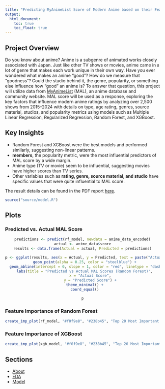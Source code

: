 ```yaml
---
title: "Predicting MyAnimeList Score of Modern Anime based on their Features"
output: 
  html_document:
    toc: true
    toc_float: true
---
```


## Project Overview
Do you know about anime? Anime is a subgenre of animated works closely associated with Japan. Just like other TV shows or movies, anime came in a lot of genre that makes each work unique in their own way. Have you ever wondered what makes an anime "good"? How do we measure that "goodness"? Could the studio behind it, the genre, popularity, or something else influence how "good" an anime is? To answer that question, this project will utilize data from [MyAnimeList](https://myanimelist.net) (MAL), an anime database and community website. MAL score will be used as a response, exploring the key factors that influence modern anime ratings by analyzing over 2,500 shows from 2015–2024 with details on type, age rating, genres, source material, studios, and popularity metrics using models such as Multiple Linear Regression, Regularized Regression, Random Forest, and XGBoost.

## Key Insights
- Random Forest and XGBoost were the best models and performed similarly, suggesting non-linear patterns.
- **members**, the popularity metric, were the most influential predictors of MAL score by a wide margin.
- Anime type (TV or movie) seem to be influential, suggesting movies have higher scores than TV series.
- Other variables such as **rating, genre, source material, and studio** have specific values that were quite influential to MAL score.

The result details can be found in the PDF report [here](docs/report.pdf).

```r
source("source/model.R")
```

## Plots {.tabset}
### Predicted vs. Actual MAL Score
<div style="text-align: center;">
```r
predictions <- predict(rf_model, newdata = anime_data_encoded)
actual <- anime_data$score
results <- data.frame(Actual = actual, Predicted = predictions)

p <- ggplot(results, aes(x = Actual, y = Predicted, text = paste("Actual: ", round(Actual, 2), "<br>Predicted: ", round(Predicted, 2)))) +
  geom_point(alpha = 0.25, color = "steelblue") +
  geom_abline(intercept = 0, slope = 1, color = "red", linetype = "dashed") +
  labs(title = "Predicted vs Actual MAL Scores (Random Forest)",
       x = "Actual Score",
       y = "Predicted Score") +
  theme_minimal() +
  coord_equal()

p
```
</div>

### Feature Importance of Random Forest
<div style="text-align: center;">
```r
create_imp_plot(rf_model, "#f0f9e8", "#238b45", "Top 20 Most Important Variables (Random Forest)")
```
</div>

### Feature Importance of XGBoost
<div style="text-align: center;">
```r
create_imp_plot(xgb_model, "#f0f9e8", "#238b45", "Top 20 Most Important Variables (XGBoost)")
```
</div>

## Sections
- [About](about.html)
- [EDA](eda.html)
- [Model](model.html)